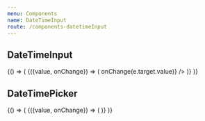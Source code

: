 ```yaml
---
menu: Components
name: DateTimeInput
route: /components-datetimeInput
---
```


## DateTimeInput



<Props of={DateTimeInput} />

<Playground>
  {() => (
    <WithState>
      {({value, onChange}) => (
        <Pane>
          <DateTimeInput name="test" placeholder="Enter date" value={value} onChange={e => onChange(e.target.value)} />
        </Pane>
      )}
    </WithState>
  )}
</Playground>

## DateTimePicker

<Props of={DateTimePicker} />

<Playground>
  {() => (
    <WithState>
      {({value, onChange}) => (
        <Pane>
          <DateTimePicker value={value} onChange={onChange} />
        </Pane>
      )}
    </WithState>
  )}
</Playground>

